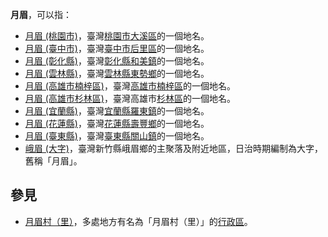 '''月眉'''，可以指：
*[[月眉_(桃園市)|月眉 (桃園市)]]，臺灣[[桃園市|桃園市]][[大溪區|大溪區]]的一個地名。
*[[月眉_(臺中市)|月眉 (臺中市)]]，臺灣[[臺中市|臺中市]][[后里區|后里區]]的一個地名。
*[[月眉_(彰化縣)|月眉 (彰化縣)]]，臺灣[[彰化縣|彰化縣]][[和美鎮|和美鎮]]的一個地名。
*[[月眉_(雲林縣)|月眉 (雲林縣)]]，臺灣[[雲林縣|雲林縣]][[東勢鄉|東勢鄉]]的一個地名。
*[[月眉_(高雄市楠梓區)|月眉 (高雄市楠梓區)]]，臺灣[[高雄市|高雄市]][[楠梓區|楠梓區]]的一個地名。
*[[月眉_(高雄市杉林區)|月眉 (高雄市杉林區)]]，臺灣高雄市[[杉林區|杉林區]]的一個地名。
*[[月眉_(宜蘭縣)|月眉 (宜蘭縣)]]，臺灣[[宜蘭縣|宜蘭縣]][[羅東鎮_(台灣)|羅東鎮]]的一個地名。
*[[月眉_(花蓮縣)|月眉 (花蓮縣)]]，臺灣[[花蓮縣|花蓮縣]][[壽豐鄉|壽豐鄉]]的一個地名。
*[[月眉_(臺東縣)|月眉 (臺東縣)]]，臺灣[[臺東縣|臺東縣]][[關山鎮_(台灣)|關山鎮]]的一個地名。
*[[峨眉_(大字)|峨眉 (大字)]]，臺灣新竹縣峨眉鄉的主聚落及附近地區，日治時期編制為大字，舊稱「月眉」。
==參見==
*[[月眉村|月眉村（里）]]，多處地方有名為「月眉村（里）」的[[行政區|行政區]]。

{{dab|CAT=二字地名消歧义}}